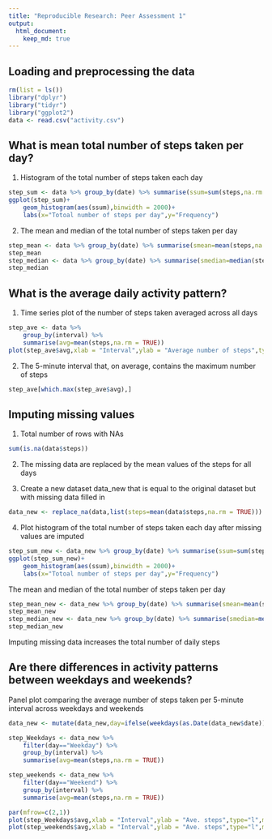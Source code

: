 ```yaml
---
title: "Reproducible Research: Peer Assessment 1"
output: 
  html_document:
    keep_md: true
---
```



## Loading and preprocessing the data
```r
rm(list = ls())
library("dplyr")
library("tidyr")
library("ggplot2")
data <- read.csv("activity.csv")
```


## What is mean total number of steps taken per day?
1. Histogram of the total number of steps taken each day
```r
step_sum <- data %>% group_by(date) %>% summarise(ssum=sum(steps,na.rm = TRUE))
ggplot(step_sum)+
    geom_histogram(aes(ssum),binwidth = 2000)+
    labs(x="Totoal number of steps per day",y="Frequency")
```

2. The mean and median of the total number of steps taken per day
```r
step_mean <- data %>% group_by(date) %>% summarise(smean=mean(steps,na.rm = TRUE))
step_mean
step_median <- data %>% group_by(date) %>% summarise(smedian=median(steps,na.rm = TRUE))
step_median
```

## What is the average daily activity pattern?
1. Time series plot of the number of steps taken averaged across all days
```r
step_ave <- data %>% 
    group_by(interval) %>%
    summarise(avg=mean(steps,na.rm = TRUE))
plot(step_ave$avg,xlab = "Interval",ylab = "Average number of steps",type="l")
```

2. The 5-minute interval that, on average, contains the maximum number of steps
```r
step_ave[which.max(step_ave$avg),]
```

## Imputing missing values
1. Total number of rows with NAs
```r
sum(is.na(data$steps))
```
2. The missing data are replaced by the mean values of the steps for all days 

3. Create a new dataset data_new that is equal to the original dataset but with missing data filled in
```r
data_new <- replace_na(data,list(steps=mean(data$steps,na.rm = TRUE)))
```

4. Plot histogram of the total number of steps taken each day after missing values are imputed
```r
step_sum_new <- data_new %>% group_by(date) %>% summarise(ssum=sum(steps,na.rm = TRUE))
ggplot(step_sum_new)+
    geom_histogram(aes(ssum),binwidth = 2000)+
    labs(x="Totoal number of steps per day",y="Frequency")
```  

The mean and median of the total number of steps taken per day
```r
step_mean_new <- data_new %>% group_by(date) %>% summarise(smean=mean(steps,na.rm = TRUE))
step_mean_new
step_median_new <- data_new %>% group_by(date) %>% summarise(smedian=median(steps,na.rm = TRUE))
step_median_new
```
Imputing missing data increases the total number of daily steps

## Are there differences in activity patterns between weekdays and weekends?
Panel plot comparing the average number of steps taken per 5-minute interval across weekdays and weekends
```r
data_new <- mutate(data_new,day=ifelse(weekdays(as.Date(data_new$date)) %in% c("Saturday","Sunday"), "Weekend", "Weekday"))

step_Weekdays <- data_new %>% 
    filter(day=="Weekday") %>%
    group_by(interval) %>%
    summarise(avg=mean(steps,na.rm = TRUE))

step_weekends <- data_new %>% 
    filter(day=="Weekend") %>%
    group_by(interval) %>%
    summarise(avg=mean(steps,na.rm = TRUE))

par(mfrow=c(2,1))
plot(step_Weekdays$avg,xlab = "Interval",ylab = "Ave. steps",type="l",main="Weekday")
plot(step_weekends$avg,xlab = "Interval",ylab = "Ave. steps",type="l",main="Weekend")
```